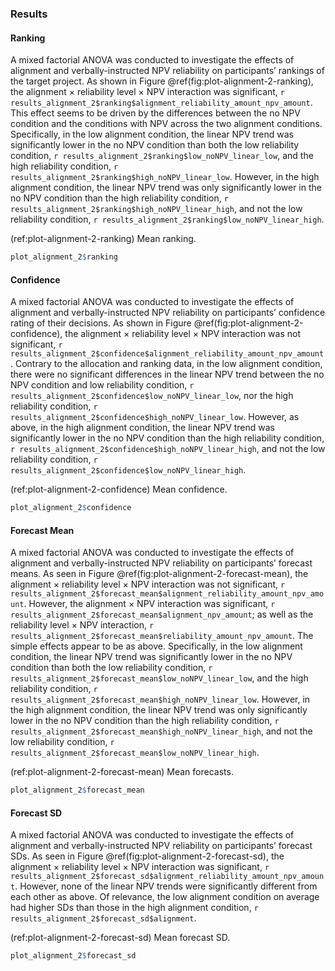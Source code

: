### Results {#results-alignment-2-appendix}

#### Ranking

A mixed factorial ANOVA was conducted to investigate the effects of alignment
and verbally-instructed NPV reliability on participants’ rankings of the
target project. As shown in Figure \@ref(fig:plot-alignment-2-ranking), the
alignment $\times$ reliability level $\times$ NPV interaction was
significant,
`r results_alignment_2$ranking$alignment_reliability_amount_npv_amount`. This
effect seems to be driven by the differences between the no NPV condition and
the conditions with NPV across the two alignment conditions. Specifically, in
the low alignment condition, the linear NPV trend was significantly lower in the
no NPV condition than both the low reliability condition,
`r results_alignment_2$ranking$low_noNPV_linear_low`, and the high
reliability condition, `r results_alignment_2$ranking$high_noNPV_linear_low`.
However, in the high alignment condition, the linear NPV trend was only
significantly lower in the no NPV condition than the high reliability condition,
`r results_alignment_2$ranking$high_noNPV_linear_high`, and not the low
reliability condition, `r results_alignment_2$ranking$low_noNPV_linear_high`.

(ref:plot-alignment-2-ranking) Mean ranking.

```r
plot_alignment_2$ranking
```

#### Confidence

A mixed factorial ANOVA was conducted to investigate the effects of alignment
and verbally-instructed NPV reliability on participants’ confidence rating of
their decisions. As shown in Figure \@ref(fig:plot-alignment-2-confidence), the
alignment $\times$ reliability level $\times$ NPV interaction was not
significant,
`r results_alignment_2$confidence$alignment_reliability_amount_npv_amount`.
Contrary to the allocation and ranking data, in
the low alignment condition, there were no significant differences in the linear
NPV trend between the no NPV condition and low reliability condition,
`r results_alignment_2$confidence$low_noNPV_linear_low`, nor the high
reliability condition, `r results_alignment_2$confidence$high_noNPV_linear_low`.
However, as above, in the high alignment condition, the linear NPV trend was
significantly lower in the no NPV condition than the high reliability condition,
`r results_alignment_2$confidence$high_noNPV_linear_high`, and not the low
reliability condition, `r results_alignment_2$confidence$low_noNPV_linear_high`.

(ref:plot-alignment-2-confidence) Mean confidence.

```r
plot_alignment_2$confidence
```

#### Forecast Mean

A mixed factorial ANOVA was conducted to investigate the effects of alignment
and verbally-instructed NPV reliability on participants’ forecast means. As seen
in Figure \@ref(fig:plot-alignment-2-forecast-mean), the alignment $\times$
reliability level $\times$ NPV interaction was not significant,
`r results_alignment_2$forecast_mean$alignment_reliability_amount_npv_amount`.
However, the alignment $\times$ NPV interaction was significant,
`r results_alignment_2$forecast_mean$alignment_npv_amount`; as well as the
reliability level $\times$ NPV interaction,
`r results_alignment_2$forecast_mean$reliability_amount_npv_amount`. The simple
effects appear to be as above. Specifically, in the low alignment condition, the
linear NPV trend was significantly lower in the no NPV condition than both the
low reliability condition,
`r results_alignment_2$forecast_mean$low_noNPV_linear_low`, and the high
reliability condition,
`r results_alignment_2$forecast_mean$high_noNPV_linear_low`. However, in the
high alignment condition, the linear NPV trend was only significantly lower in
the no NPV condition than the high reliability condition,
`r results_alignment_2$forecast_mean$high_noNPV_linear_high`, and not the low
reliability condition,
`r results_alignment_2$forecast_mean$low_noNPV_linear_high`.

(ref:plot-alignment-2-forecast-mean) Mean forecasts.

```r
plot_alignment_2$forecast_mean
```

#### Forecast SD {#forecast-sd-alignment-2}

A mixed factorial ANOVA was conducted to investigate the effects of alignment
and verbally-instructed NPV reliability on participants’ forecast SDs. As seen
in Figure \@ref(fig:plot-alignment-2-forecast-sd), the alignment $\times$
reliability level $\times$ NPV interaction was significant,
`r results_alignment_2$forecast_sd$alignment_reliability_amount_npv_amount`.
However, none of the linear NPV trends were significantly different from each
other as above. Of relevance, the low alignment condition on average had higher
SDs than those in the high alignment condition,
`r results_alignment_2$forecast_sd$alignment`.

(ref:plot-alignment-2-forecast-sd) Mean forecast SD.

```r
plot_alignment_2$forecast_sd
```
